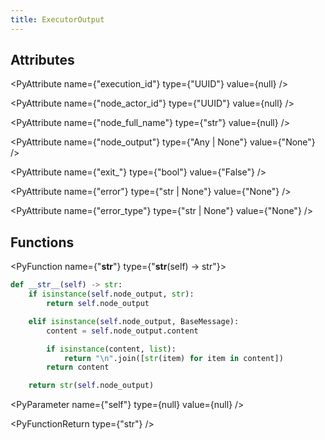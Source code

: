 ```yaml
---
title: ExecutorOutput
---
```


## Attributes

<PyAttribute name={"execution_id"} type={"UUID"} value={null} />

<PyAttribute name={"node_actor_id"} type={"UUID"} value={null} />

<PyAttribute name={"node_full_name"} type={"str"} value={null} />

<PyAttribute name={"node_output"} type={"Any | None"} value={"None"} />

<PyAttribute name={"exit_"} type={"bool"} value={"False"} />

<PyAttribute name={"error"} type={"str | None"} value={"None"} />

<PyAttribute name={"error_type"} type={"str | None"} value={"None"} />

## Functions

<PyFunction name={"__str__"} type={"__str__(self) -> str"}>

<PySourceCode >

```python
def __str__(self) -> str:
    if isinstance(self.node_output, str):
        return self.node_output

    elif isinstance(self.node_output, BaseMessage):
        content = self.node_output.content

        if isinstance(content, list):
            return "\n".join([str(item) for item in content])
        return content

    return str(self.node_output)
```

</PySourceCode>

<div >

<PyParameter name={"self"} type={null} value={null} />

</div>

<PyFunctionReturn type={"str"} />

</PyFunction>
